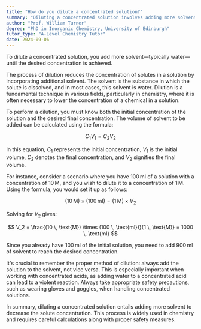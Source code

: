 ```yaml
---
title: "How do you dilute a concentrated solution?"
summary: "Diluting a concentrated solution involves adding more solvent, usually water, until the desired concentration is reached."
author: "Prof. William Turner"
degree: "PhD in Inorganic Chemistry, University of Edinburgh"
tutor_type: "A-Level Chemistry Tutor"
date: 2024-09-06
---
```


To dilute a concentrated solution, you add more solvent—typically water—until the desired concentration is achieved.

The process of dilution reduces the concentration of solutes in a solution by incorporating additional solvent. The solvent is the substance in which the solute is dissolved, and in most cases, this solvent is water. Dilution is a fundamental technique in various fields, particularly in chemistry, where it is often necessary to lower the concentration of a chemical in a solution.

To perform a dilution, you must know both the initial concentration of the solution and the desired final concentration. The volume of solvent to be added can be calculated using the formula:

$$
C_1 V_1 = C_2 V_2
$$

In this equation, $C_1$ represents the initial concentration, $V_1$ is the initial volume, $C_2$ denotes the final concentration, and $V_2$ signifies the final volume.

For instance, consider a scenario where you have $100 \, \text{ml}$ of a solution with a concentration of $10 \, \text{M}$, and you wish to dilute it to a concentration of $1 \, \text{M}$. Using the formula, you would set it up as follows:

$$(10 \, \text{M}) \times (100 \, \text{ml}) = (1 \, \text{M}) \times V_2$$

Solving for $V_2$ gives:

$$
V_2 = \frac{(10 \, \text{M}) \times (100 \, \text{ml})}{1 \, \text{M}} = 1000 \, \text{ml}
$$

Since you already have $100 \, \text{ml}$ of the initial solution, you need to add $900 \, \text{ml}$ of solvent to reach the desired concentration.

It's crucial to remember the proper method of dilution: always add the solution to the solvent, not vice versa. This is especially important when working with concentrated acids, as adding water to a concentrated acid can lead to a violent reaction. Always take appropriate safety precautions, such as wearing gloves and goggles, when handling concentrated solutions.

In summary, diluting a concentrated solution entails adding more solvent to decrease the solute concentration. This process is widely used in chemistry and requires careful calculations along with proper safety measures.
    
